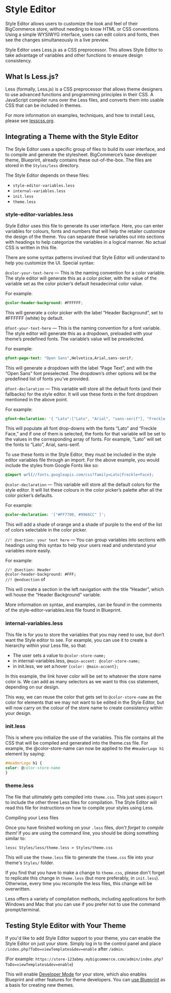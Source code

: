 # Style Editor

 

Style Editor allows users to customize the look and feel of their BigCommerce store, without needing to know HTML or CSS conventions. Using a simple WYSIWYG interface, users can edit colors and fonts, then see the changes simultaneously in a live preview.

Style Editor uses Less.js as a CSS preprocessor. This allows Style Editor to take advantage of variables and other functions to ensure design consistency.

## What Is Less.js? 

Less (formally, Less.js) is a CSS preprocessor that allows theme designers to use advanced functions and programming principles in their CSS. A JavaScript compiler runs over the Less files, and converts them into usable CSS that can be included in themes.

For more information on examples, techniques, and how to install Less, please see [lesscss.org](http://lesscss.org/).

## Integrating a Theme with the Style Editor 

The Style Editor uses a specific group of files to build its user interface, and to compile and generate the stylesheet. BigCommerce’s base developer theme, Blueprint, already contains these out-of-the-box. The files are stored in the `Styles/less` directory.

The Style Editor depends on these files:

*   `style-editor-variables.less`
*   `internal-variables.less`
*   `init.less`
*   `theme.less`

### style-editor-variables.less 

Style Editor uses this file to generate its user interface. Here, you can enter variables for colours, fonts and numbers that will help the retailer customize the design of the theme. You can separate these variables out into sections with headings to help categorize the variables in a logical manner. No actual CSS is written in this file.

There are some syntax patterns involved that Style Editor will understand to help you customize the UI. Special syntax:

`@color-your-text-here` — This is the naming convention for a color variable. The style editor will generate this as a color picker, with the value of the variable set as the color picker’s default hexadecimal color value.

For example:

```css filename="" copy
@color-header-background: #FFFFFF;
```

This will generate a color picker with the label “Header Background”, set to #FFFFFF (white) by default.

`@font-your-text-here` — This is the naming convention for a font variable. The style editor will generate this as a dropdown, preloaded with your theme’s predefined fonts. The variable’s value will be preselected.

For example:

```css filename="" copy
@font-page-text: "Open Sans",Helvetica,Arial,sans-serif;
```

This will generate a dropdown with the label “Page Text”, and with the “Open Sans” font preselected. The dropdown’s other options will be the predefined list of fonts you’ve provided.

`@font-declaration` — This variable will store all the default fonts (and their fallbacks) for the style editor. It will use these fonts in the font dropdown mentioned in the above point.

For example:

```css filename="" copy
@font-declaration: '{ "Lato":["Lato", "Arial", "sans-serif"], "Freckle Face":["Freckle Face", "cursive"]}';
```

This will populate all font drop-downs with the fonts “Lato” and “Freckle Face,” and if one of them is selected, the fonts for that variable will be set to the values in the corresponding array of fonts. For example, “Lato” will set the fonts to “Lato”, Arial, sans-serif.

To use these fonts in the Style Editor, they must be included in the style editor variables file through an import. For the above example, you would include the styles from Google Fonts like so:

```css filename="" copy
@import url(//fonts.googleapis.com/css?family=Lato|Freckle+Face);
```
`@color-declaration` — This variable will store all the default colors for the style editor. It will list these colours in the color picker’s palette after all the color picker’s defaults.

For example:

```css filename="" copy
@color-declaration: '["#FF7700, #9966CC" ]';
```

This will add a shade of orange and a shade of purple to the end of the list of colors selectable in the color picker.

`//! @section: your text here` — You can group variables into sections with headings using this syntax to help your users read and understand your variables more easily.

For example:

`//! @section: Header`  
`@color-header-background: #FFF;`  
`//! @endsection`  of

This will create a section in the left navigation with the title “Header”, which will house the “Header Background” variable.

More information on syntax, and examples, can be found in the comments of the style-editor-variables.less file found in Blueprint.

### internal-variables.less 

This file is for you to store the variables that you may need to use, but don’t want the Style editor to see. For example, you can use it to create a hierarchy within your Less file, so that:

*   The user sets a value to `@color-store-name;`
*   in internal-variables.less, `@main-accent: @color-store-name;`
*   in init.less, we set a:hover `{color: @main-accent};`

In this example, the link hover color will be set to whatever the store name color is. We can add as many selectors as we want to this css statement, depending on our design.

This way, we can reuse the color that gets set to `@color-store-name` as the color for elements that we may not want to be edited in the Style Editor, but will now carry on the colour of the store name to create consistency within your design.

### init.less 

This is where you initialize the use of the variables. This file contains all the CSS that will be compiled and generated into the theme.css file. For example, the @color-store-name can now be applied to the `#HeaderLogo h1` element by saying:

```css filename="" showLineNumbers
#HeaderLogo h1 {
color: @color-store-name
}
```
### theme.less 

The file that ultimately gets compiled into `theme.css`. This just uses `@import` to include the other three Less files for compilation. The Style Editor will read this file for instructions on how to compile your styles using Less.

Compiling your Less files

Once you have finished working on your `.less` files, _don’t forget to compile them!_ If you are using the command line, you should be doing something similar to:

```less filename="" copy
lessc Styles/less/theme.less > Styles/theme.css 
```
This will use the `theme.less` file to generate the `theme.css` file into your theme's `Styles/` folder.

If you find that you have to make a change to `theme.css`, please don't forget to replicate this change in `theme.less` (but more preferably, in `init.less`). Otherwise, every time you recompile the less files, this change will be overwritten.

Less offers a variety of compilation methods, including applications for both Windows and Mac that you can use if you prefer not to use the command prompt/terminal.

## Testing Style Editor with Your Theme 

If you'd like to add Style Editor support to your theme, you can enable the Style Editor on just your store. Simply log in to the control panel and place `/index.php?ToDo=viewTemplates&dev=enable` after `/admin`.

(For example: <nobr>`https://store-123abmy.mybigcommerce.com/admin/index.php?ToDo=viewTemplates&dev=enable`</nobr>)


This will enable [Developer Mode](#) for your store, which also enables Blueprint and other features for theme developers. You can [use Blueprint](#) as a basis for creating new themes.
